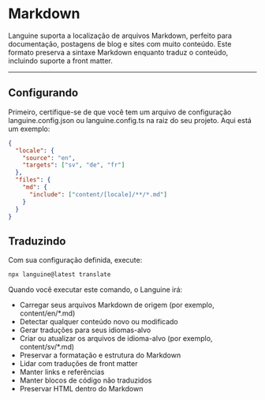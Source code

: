 # Markdown

Languine suporta a localização de arquivos Markdown, perfeito para documentação, postagens de blog e sites com muito conteúdo. Este formato preserva a sintaxe Markdown enquanto traduz o conteúdo, incluindo suporte a front matter.

---

## Configurando

Primeiro, certifique-se de que você tem um arquivo de configuração languine.config.json ou languine.config.ts na raiz do seu projeto. Aqui está um exemplo:

```json
{
  "locale": {
    "source": "en",
    "targets": ["sv", "de", "fr"]
  },
  "files": {
    "md": {
      "include": ["content/[locale]/**/*.md"]
    }
  }
}
```

## Traduzindo

Com sua configuração definida, execute:

```bash
npx languine@latest translate
```

Quando você executar este comando, o Languine irá:

- Carregar seus arquivos Markdown de origem (por exemplo, content/en/*.md)
- Detectar qualquer conteúdo novo ou modificado
- Gerar traduções para seus idiomas-alvo
- Criar ou atualizar os arquivos de idioma-alvo (por exemplo, content/sv/*.md)
- Preservar a formatação e estrutura do Markdown
- Lidar com traduções de front matter
- Manter links e referências
- Manter blocos de código não traduzidos
- Preservar HTML dentro do Markdown
